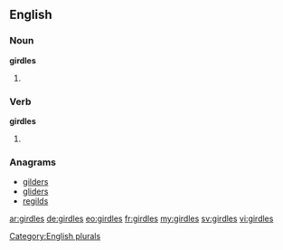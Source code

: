 ==English==

===Noun===
'''girdles'''

# {{plural of|girdle}}

===Verb===
'''girdles'''

# {{third-person singular of|girdle}}

===Anagrams===
* [[gilders#English|gilders]]
* [[gliders#English|gliders]]
* [[regilds#English|regilds]]

[[Category:English plurals]]

[[ar:girdles]]
[[de:girdles]]
[[eo:girdles]]
[[fr:girdles]]
[[my:girdles]]
[[sv:girdles]]
[[vi:girdles]]